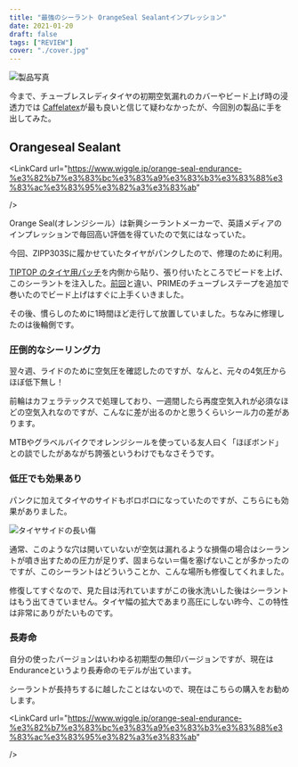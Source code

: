 ```yaml
---
title: "最強のシーラント OrangeSeal Sealantインプレッション"
date: 2021-01-20
draft: false
tags: ["REVIEW"]
cover: "./cover.jpg"
---
```


![製品写真](./cover.jpg)

今まで、チューブレスレディタイヤの初期空気漏れのカバーやビード上げ時の浸透力では [Caffelatex](https://www.wiggle.jp/orange-seal-endurance-%e3%82%b7%e3%83%bc%e3%83%a9%e3%83%b3%e3%83%88%e3%83%ac%e3%83%95%e3%82%a3%e3%83%ab)が最も良いと信じて疑わなかったが、今回別の製品に手を出してみた。

## Orangeseal Sealant

<LinkCard
url="https://www.wiggle.jp/orange-seal-endurance-%e3%82%b7%e3%83%bc%e3%83%a9%e3%83%b3%e3%83%88%e3%83%ac%e3%83%95%e3%82%a3%e3%83%ab"

/>

Orange Seal(オレンジシール）は新興シーラントメーカーで、英語メディアのインプレッションで毎回高い評価を得ていたので気にはなっていた。

今回、ZIPP303Sに履かせていたタイヤがパンクしたので、修理のために利用。

[TIPTOP のタイヤ用パッチ](https://amzn.to/36eW2g7)を内側から貼り、張り付いたところでビードを上げ、このシーラントを注入した。[前回](https://blog.gensobunya.net/post/2020/10/zip303s/)と違い、PRIMEのチューブレステープを追加で巻いたのでビード上げはすぐに上手くいきました。

その後、慣らしのために1時間ほど走行して放置していました。ちなみに修理したのは後輪側です。

### 圧倒的なシーリング力

翌々週、ライドのために空気圧を確認したのですが、なんと、元々の4気圧からほぼ低下無し！

前輪はカフェラテックスで処理しており、一週間したら再度空気入れが必須なほどの空気入れなのですが、こんなに差が出るのかと思うくらいシール力の差があります。

MTBやグラベルバイクでオレンジシールを使っている友人曰く「ほぼボンド」との談でしたがあながち誇張というわけでもなさそうです。

### 低圧でも効果あり

パンクに加えてタイヤのサイドもボロボロになっていたのですが、こちらにも効果がありました。

![タイヤサイドの長い傷](./sidecut.jpg)

通常、このような穴は開いていないが空気は漏れるような損傷の場合はシーラントが噴き出すための圧力が足りず、固まらない＝傷を塞げないことが多かったのですが、このシーラントはどういうことか、こんな場所も修復してくれました。

修復してすぐなので、見た目は汚れていますがこの後水洗いした後はシーラントはもう出てきていません。タイヤ幅の拡大であまり高圧にしない昨今、この特性は非常にありがたいものです。

### 長寿命

自分の使ったバージョンはいわゆる初期型の無印バージョンですが、現在はEnduranceというより長寿命のモデルが出ています。

シーラントが長持ちするに越したことはないので、現在はこちらの購入をお勧めします。

<LinkCard
url="https://www.wiggle.jp/orange-seal-endurance-%e3%82%b7%e3%83%bc%e3%83%a9%e3%83%b3%e3%83%88%e3%83%ac%e3%83%95%e3%82%a3%e3%83%ab"

/>
